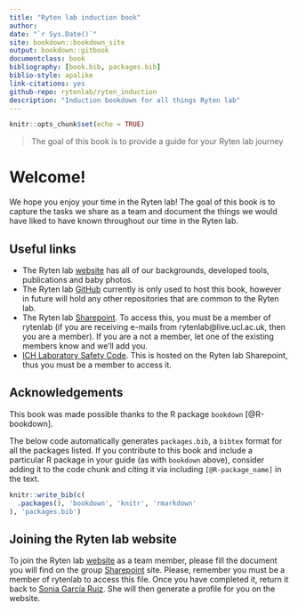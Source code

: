 ```yaml
--- 
title: "Ryten lab induction book"
author: 
date: "`r Sys.Date()`"
site: bookdown::bookdown_site
output: bookdown::gitbook
documentclass: book
bibliography: [book.bib, packages.bib]
biblio-style: apalike
link-citations: yes
github-repo: rytenlab/ryten_induction
description: "Induction bookdown for all things Ryten lab"
---
```


```r
knitr::opts_chunk$set(echo = TRUE)
```

> The goal of this book is to provide a guide for your Ryten lab journey

# Welcome!

We hope you enjoy your time in the Ryten lab! The goal of this book is to capture the tasks we share as a team and document the things we would have liked to have known throughout our time in the Ryten lab. 

## Useful links

- The Ryten lab [website](https://rytenlab.com/) has all of our backgrounds, developed tools, publications and baby photos. 
- The Ryten lab [GitHub](https://github.com/rytenlab) currently is only used to host this book, however in future will hold any other repositories that are common to the Ryten lab. 
- The Ryten lab [Sharepoint](https://liveuclac.sharepoint.com/sites/rytenlab/Shared Documents/). To access this, you must be a member of rytenlab (if you are receiving e-mails from rytenlab@live.ucl.ac.uk, then you are a member). If you are a not a member, let one of the existing members know and we'll add you.
- [ICH Laboratory Safety Code](https://liveuclac.sharepoint.com/:b:/r/sites/rytenlab/Shared%20Documents/WetLab/ICH%20Area%20Safety%20Code%20v1-2.pdf?csf=1&web=1&e=dEZwyu). This is hosted on the Ryten lab Sharepoint, thus you must be a member to access it.

## Acknowledgements

This book was made possible thanks to the R package `bookdown` [@R-bookdown].

The below code automatically generates `packages.bib`, a `bibtex` format for all the packages listed. If you contribute to this book and include a particular R package in your guide (as with `bookdown` above), consider adding it to the code chunk and citing it via including `[@R-package_name]` in the text.

```r
knitr::write_bib(c(
  .packages(), 'bookdown', 'knitr', 'rmarkdown'
), 'packages.bib')
```

## Joining the Ryten lab website

To join the Ryten lab [website](https://rytenlab.com/RytenLab/Team) as a team member, please fill the document you will find on the group [Sharepoint](https://liveuclac.sharepoint.com/:w:/r/sites/rytenlab/Shared%20Documents/Group%20website/Ryten-Lab-Template.docx?d=w5bc10685fb3e491b84e0343b42516f41&csf=1&web=1&e=7QtTRh) site. Please, remember you must be a member of rytenlab to access this file. Once you have completed it, return it back to [Sonia García Ruiz](mailto:s.ruiz@ucl.ac.uk). She will then generate a profile for you on the website.


